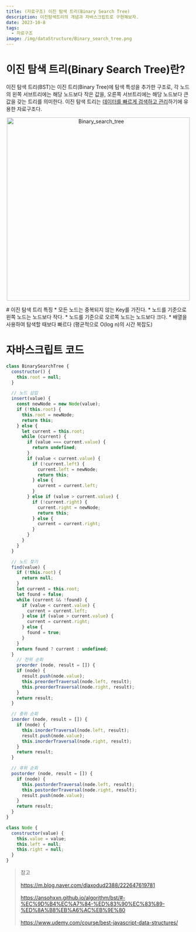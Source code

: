 ```yaml
---
title: (자료구조) 이진 탐색 트리(Binary Search Tree)
description: 이진탐색트리의 개념과 자바스크립트로 구현해보자.
date: 2023-10-8
tags: 
  - 자료구조
image: /img/dataStructure/Binary_search_tree.png
---
```


# 이진 탐색 트리(Binary Search Tree)란?
이진 탐색 트리(BST)는 이진 트리(Binary Tree)에 탐색 특성을 추가한 구조로, 각 노드의 왼쪽 서브트리에는 해당 노드보다 작은 값을, 오른쪽 서브트리에는 해당 노드보다 큰 값을 갖는 트리를 의미한다.
이진 탐색 트리는 <u>데이터를 빠르게 검색하고 관리</u>하기에 유용한 자료구조다.
<p align="center">
  <img src="/img/dataStructure/Binary_search_tree.png" alt="Binary_search_tree" width="500" />
</p>
# 이진 탐색 트리 특징
* 모든 노드는 중복되지 않는 Key를 가진다.
* 노드를 기준으로 왼쪽 노드는 노드보다 작다.
* 노드를 기준으로 오르쪽 노드는 노드보다 크다.
* 배열을 사용하여 탐색할 때보다 빠르다 (평균적으로 O(log n)의 시간 복잡도)

# 자바스크립트 코드
```js
class BinarySearchTree {
  constructor() {
    this.root = null;
  }

  // 노드 삽입
  insert(value) {
    const newNode = new Node(value);
    if (!this.root) {
      this.root = newNode;
      return this;
    } else {
      let current = this.root;
      while (current) {
        if (value === current.value) {
          return undefined;
        }
        if (value < current.value) {
          if (!current.left) {
            current.left = newNode;
            return this;
          } else {
            current = current.left;
          }
        } else if (value > current.value) {
          if (!current.right) {
            current.right = newNode;
            return this;
          } else {
            current = current.right;
          }
        }
      }
    }
  }

  // 노드 찾기
  find(value) {
    if (!this.root) {
      return null;
    }
    let current = this.root;
    let found = false;
    while (current && !found) {
      if (value < current.value) {
        current = current.left;
      } else if (value > current.value) {
        current = current.right;
      } else {
        found = true;
      }
    }
    return found ? current : undefined;
  }
    // 전위 순회
    preorder (node, result = []) {
    if (node) {
      result.push(node.value);
      this.preorderTraversal(node.left, result);
      this.preorderTraversal(node.right, result);
    }
    return result;
  }

  // 중위 순회
  inorder (node, result = []) {
    if (node) {
      this.inorderTraversal(node.left, result);
      result.push(node.value);
      this.inorderTraversal(node.right, result);
    }
    return result;
  }

  // 후위 순회
  postorder (node, result = []) {
    if (node) {
      this.postorderTraversal(node.left, result);
      this.postorderTraversal(node.right, result);
      result.push(node.value);
    }
    return result;
  }
}

class Node {
  constructor(value) {
    this.value = value;
    this.left = null;
    this.right = null; 
  }
}
```
> 참고<br></br>
> https://m.blog.naver.com/dlaxodud2388/222647619781 <br></br>
> https://ansohxxn.github.io/algorithm/bst/#-%EC%9D%B4%EC%A7%84-%ED%83%90%EC%83%89-%ED%8A%B8%EB%A6%AC%EB%9E%80 <br></br>
> https://www.udemy.com/course/best-javascript-data-structures/